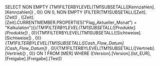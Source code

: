 SELECT NON EMPTY {TM1FILTERBYLEVEL(TM1SUBSETALL([Kennzahlen].[Kennzahlen]) , 0)} ON 0, NON EMPTY {FILTER(TM1SUBSETALL([Zeit].[Zeit]) , ([Zeit].[Zeit].CURRENTMEMBER.PROPERTIES("Flag_Aktueller_Monat") = "Kalkulation"))}*{TM1FILTERBYLEVEL(TM1SUBSETALL([Produkte].[Produkte]) , 0)}*{TM1FILTERBYLEVEL(TM1SUBSETALL([Sichtweise].[Sichtweise]) , 0)}*{TM1FILTERBYLEVEL(TM1SUBSETALL([Cash_Flow_Datum].[Cash_Flow_Datum]) , 0)}*{TM1FILTERBYLEVEL(TM1SUBSETALL([Vertrieb].[Vertrieb]) , 0)} ON 1 FROM [MER] WHERE ([Version].[Version].[Ist_EUR], [Freigabe].[Freigabe].[Test])